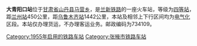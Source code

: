 {{Infobox China railway station 
 |车站名称=大青阳口站
 |车站位置=[[甘肃省|甘肃省]][[山丹县|山丹县]][[马营乡|马营乡]]
 |归属=[[兰州铁路局|兰州铁路局]] 
 |线路=[[兰新铁路|兰新铁路]] 
 |车站等级=[[四等站_(中国)|四等站]] 
}}
'''大青阳口站'''位于[[甘肃省|甘肃省]][[山丹县|山丹县]][[马营乡|马营乡]]，是[[兰新铁路|兰新铁路]]的一座火车站，等级为[[四等站_(中国)|四等站]]，距[[兰州站|兰州站]]450公里，距[[乌鲁木齐站|乌鲁木齐站]]1442公里，本站及相邻上下行区间均为[[电气化|电气化]]区段。本站仅办理货运，不办理客运业务。邮政编码为734109。

{{Start rail box|[[中国铁路|中国铁路]]}} 
{{s-inop|[[尖山站|尖山]]}} 
{{s-line|[[兰新铁路|兰新铁路]]}} 
{{s-inop|[[白水泉站|白水泉]]}} 
{{End box}} 
 
{{兰新铁路}} 
[[Category:1955年启用的铁路车站|Category:1955年启用的铁路车站]] 
[[Category:张掖市铁路车站|Category:张掖市铁路车站]]